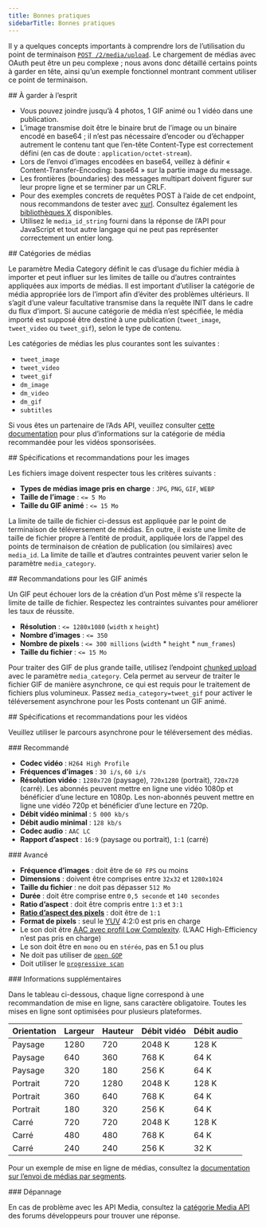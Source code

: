 ```yaml
---
title: Bonnes pratiques
sidebarTitle: Bonnes pratiques
---
```


Il y a quelques concepts importants à comprendre lors de l’utilisation du point de terminaison [`POST /2/media/upload`](/fr/x-api/media/media-upload). Le chargement de médias avec OAuth peut être un peu complexe ; nous avons donc détaillé certains points à garder en tête, ainsi qu’un exemple fonctionnel montrant comment utiliser ce point de terminaison.

<div id="keep-in-mind">
  ## À garder à l’esprit
</div>

* Vous pouvez joindre jusqu’à 4 photos, 1 GIF animé ou 1 vidéo dans une publication.
* L’image transmise doit être le binaire brut de l’image ou un binaire encodé en base64 ; il n’est pas nécessaire d’encoder ou d’échapper autrement le contenu tant que l’en-tête Content-Type est correctement défini (en cas de doute : `application/octet-stream`).
* Lors de l’envoi d’images encodées en base64, veillez à définir « Content-Transfer-Encoding: base64 » sur la partie image du message.
* Les frontières (boundaries) des messages multipart doivent figurer sur leur propre ligne et se terminer par un CRLF.
* Pour des exemples concrets de requêtes POST à l’aide de cet endpoint, nous recommandons de tester avec [xurl](https://github.com/xdevplatform/xurl). Consultez également les [bibliothèques X](/fr/resources/tools-and-libraries) disponibles.
* Utilisez le `media_id_string` fourni dans la réponse de l’API pour JavaScript et tout autre langage qui ne peut pas représenter correctement un entier long.

<div id="media-categories">
  ## Catégories de médias
</div>

Le paramètre Media Category définit le cas d’usage du fichier média à importer et peut influer sur les limites de taille ou d’autres contraintes appliquées aux imports de médias. Il est important d’utiliser la catégorie de média appropriée lors de l’import afin d’éviter des problèmes ultérieurs. Il s’agit d’une valeur facultative transmise dans la requête INIT dans le cadre du flux d’import. Si aucune catégorie de média n’est spécifiée, le média importé est supposé être destiné à une publication (`tweet_image`, `tweet_video` ou `tweet_gif`), selon le type de contenu.

Les catégories de médias les plus courantes sont les suivantes :

* `tweet_image`
* `tweet_video`
* `tweet_gif`
* `dm_image`
* `dm_video`
* `dm_gif`
* `subtitles`

Si vous êtes un partenaire de l’Ads API, veuillez consulter [cette documentation](/fr/x-ads-api/creatives#promoted-video) pour plus d’informations sur la catégorie de média recommandée pour les vidéos sponsorisées.

<div id="image-specifications-and-recommendations">
  ## Spécifications et recommandations pour les images
</div>

Les fichiers image doivent respecter tous les critères suivants :

* **Types de médias image pris en charge** : `JPG`, `PNG`, `GIF`, `WEBP`
* **Taille de l’image** : `<= 5 Mo`
* **Taille du GIF animé** : `<= 15 Mo`

La limite de taille de fichier ci-dessus est appliquée par le point de terminaison de téléversement de médias. En outre, il existe une limite de taille de fichier propre à l’entité de produit, appliquée lors de l’appel des points de terminaison de création de publication (ou similaires) avec `media_id`. La limite de taille et d’autres contraintes peuvent varier selon le paramètre `media_category`.

<div id="animated-gif-recommendations">
  ## Recommandations pour les GIF animés
</div>

Un GIF peut échouer lors de la création d’un Post même s’il respecte la limite de taille de fichier. Respectez les contraintes suivantes pour améliorer les taux de réussite.

* **Résolution** : `<= 1280x1080` (`width` x `height`)
* **Nombre d’images** : `<= 350`
* **Nombre de pixels** : `<= 300 millions` (`width` * `height` * `num_frames`)
* **Taille du fichier** : `<= 15 Mo`

Pour traiter des GIF de plus grande taille, utilisez l’endpoint [chunked upload](/fr/x-api/media/quickstart/media-upload-chunked) avec le paramètre `media_category`. Cela permet au serveur de traiter le fichier GIF de manière asynchrone, ce qui est requis pour le traitement de fichiers plus volumineux. Passez `media_category=tweet_gif` pour activer le téléversement asynchrone pour les Posts contenant un GIF animé.

<div id="video-specifications-and-recommendations">
  ## Spécifications et recommandations pour les vidéos
</div>

Veuillez utiliser le parcours asynchrone pour le téléversement des médias.

<div id="recommended">
  ### Recommandé
</div>

* **Codec vidéo** : `H264 High Profile`
* **Fréquences d’images** : `30 i/s`, `60 i/s`
* **Résolution vidéo** : `1280x720` (paysage), `720x1280` (portrait), `720x720` (carré). Les abonnés peuvent mettre en ligne une vidéo 1080p et bénéficier d’une lecture en 1080p. Les non-abonnés peuvent mettre en ligne une vidéo 720p et bénéficier d’une lecture en 720p.
* **Débit vidéo minimal** : `5 000 kb/s`
* **Débit audio minimal** : `128 kb/s`
* **Codec audio** : `AAC LC`
* **Rapport d’aspect** : `16:9` (paysage ou portrait), `1:1` (carré)

<div id="advanced">
  ### Avancé
</div>

* **Fréquence d’images** : doit être de `60 FPS` ou moins
* **Dimensions** : doivent être comprises entre `32x32` et `1280x1024`
* **Taille du fichier** : ne doit pas dépasser `512 Mo`
* **Durée** : doit être comprise entre `0,5 seconde` et `140 secondes`
* **Ratio d’aspect** : doit être compris entre `1:3` et `3:1`
* **[Ratio d’aspect des pixels](https://en.wikipedia.org/wiki/Pixel_aspect_ratio)** : doit être de `1:1`
* **Format de pixels** : seul le [YUV](https://en.wikipedia.org/wiki/YUV) 4:2:0 est pris en charge
* Le son doit être [AAC avec profil Low Complexity](https://en.wikipedia.org/wiki/Advanced_Audio_Coding#Modular_encoding). (L’AAC High-Efficiency n’est pas pris en charge)
* Le son doit être en `mono` ou en `stéréo`, pas en 5.1 ou plus
* Ne doit pas utiliser de [`open GOP`](https://en.wikipedia.org/wiki/Group_of_pictures)
* Doit utiliser le [`progressive scan`](https://en.wikipedia.org/wiki/Progressive_scan)

<div id="additional-information">
  ### Informations supplémentaires
</div>

Dans le tableau ci-dessous, chaque ligne correspond à une recommandation de mise en ligne, sans caractère obligatoire. Toutes les mises en ligne sont optimisées pour plusieurs plateformes.

| Orientation | Largeur | Hauteur | Débit vidéo | Débit audio |
| :--- | :--- | :--- | :--- | :--- |
| Paysage | 1280 | 720 | 2048 K | 128 K |
| Paysage | 640 | 360 | 768 K | 64 K |
| Paysage | 320 | 180 | 256 K | 64 K |
| Portrait | 720 | 1280 | 2048 K | 128 K |
| Portrait | 360 | 640 | 768 K | 64 K |
| Portrait | 180 | 320 | 256 K | 64 K |
| Carré | 720 | 720 | 2048 K | 128 K |
| Carré | 480 | 480 | 768 K | 64 K |
| Carré | 240 | 240 | 256 K | 32 K |

Pour un exemple de mise en ligne de médias, consultez la [documentation sur l’envoi de médias par segments](/fr/x-api/media/quickstart/media-upload-chunked).

<div id="troubleshooting">
  ### Dépannage
</div>

En cas de problème avec les API Media, consultez la [catégorie Media API](https://devcommunity.x.com/c/x-api/media-apis) des forums développeurs pour trouver une réponse.